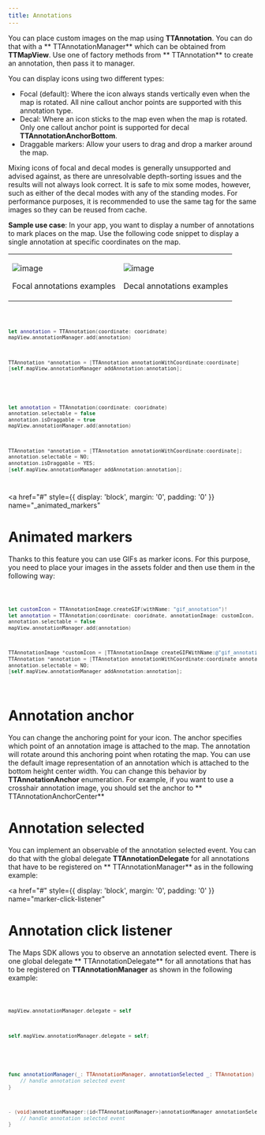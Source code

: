 ```yaml
---
title: Annotations
---
```


You can place custom images on the map using **TTAnnotation**. You can do that with a **
TTAnnotationManager** which can be obtained from **TTMapView**. Use one of factory methods from **
TTAnnotation** to create an annotation, then pass it to manager.

You can display icons using two different types:

- Focal (default): Where the icon always stands vertically even when the map is rotated. All nine
  callout anchor points are supported with this annotation type.
- Decal: Where an icon sticks to the map even when the map is rotated. Only one callout anchor point
  is supported for decal **TTAnnotationAnchorBottom**.
- Draggable markers: Allow your users to drag and drop a marker around the map.

Mixing icons of focal and decal modes is generally unsupported and advised against, as there are
unresolvable depth-sorting issues and the results will not always look correct. It is safe to mix
some modes, however, such as either of the decal modes with any of the standing modes. For
performance purposes, it is recommended to use the same tag for the same images so they can be
reused from cache.

**Sample use case**: In your app, you want to display a number of annotations to mark places on the
map. Use the following code snippet to display a single annotation at specific coordinates on the
map.

<table>
  <tbody>
    <tr>
      <td>
        <ContentWrapper maxWidth="350px" objectFit="contain">
          <p>
            <img src="../images/annotation_focal.png" alt="image" />
          </p>
        </ContentWrapper>
        <p>Focal annotations examples</p>
      </td>
      <td>
        <ContentWrapper maxWidth="350px" objectFit="contain">
          <p>
            <img src="../images/annotation_decal.png" alt="image" />
          </p>
        </ContentWrapper>
        <p>Decal annotations examples</p>
      </td>
    </tr>
  </tbody>
</table>

<Code>

```swift
let annotation = TTAnnotation(coordinate: cooridnate)
mapView.annotationManager.add(annotation)
```

```objectivec
TTAnnotation *annotation = [TTAnnotation annotationWithCoordinate:coordinate]
[self.mapView.annotationManager addAnnotation:annotation];
```

</Code>
<Code>

```swift
let annotation = TTAnnotation(coordinate: cooridnate)
annotation.selectable = false
annotation.isDraggable = true
mapView.annotationManager.add(annotation)
```

```objectivec
TTAnnotation *annotation = [TTAnnotation annotationWithCoordinate:coordinate];
annotation.selectable = NO;
annotation.isDraggable = YES;
[self.mapView.annotationManager addAnnotation:annotation];
```

</Code>

<a
  href="#"
  style={{ display: 'block', margin: '0', padding: '0' }}
  name="_animated_markers"
></a>

# Animated markers

Thanks to this feature you can use GIFs as marker icons. For this purpose, you need to place your
images in the assets folder and then use them in the following way:

<Code>

```swift
let customIcon = TTAnnotationImage.createGIF(withName: "gif_annotation")!
let annotation = TTAnnotation(coordinate: cooridnate, annotationImage: customIcon, anchor: .bottom, type: .decal)
annotation.selectable = false
mapView.annotationManager.add(annotation)
```

```objectivec
TTAnnotationImage *customIcon = [TTAnnotationImage createGIFWithName:@"gif_annotation"];
TTAnnotation *annotation = [TTAnnotation annotationWithCoordinate:coordinate annotationImage:customIcon anchor:TTAnnotationAnchorBottom type:TTAnnotationTypeDecal];
annotation.selectable = NO;
[self.mapView.annotationManager addAnnotation:annotation];
```

</Code>

# Annotation anchor

You can change the anchoring point for your icon. The anchor specifies which point of an annotation
image is attached to the map. The annotation will rotate around this anchoring point when rotating
the map. You can use the default image representation of an annotation which is attached to the
bottom height center width. You can change this behavior by **TTAnnotationAnchor** enumeration. For
example, if you want to use a crosshair annotation image, you should set the anchor to **
TTAnnotationAnchorCenter**

# Annotation selected

You can implement an observable of the annotation selected event. You can do that with the global
delegate **TTAnnotationDelegate** for all annotations that have to be registered on **
TTAnnotationManager** as in the following example:

<a
  href="#"
  style={{ display: 'block', margin: '0', padding: '0' }}
  name="marker-click-listener"
></a>

# Annotation click listener

The Maps SDK allows you to observe an annotation selected event. There is one global delegate **
TTAnnotationDelegate** for all annotations that has to be registered on **TTAnnotationManager** as
shown in the following example:

<Code>

```swift
mapView.annotationManager.delegate = self
```

```objectivec
self.mapView.annotationManager.delegate = self;
```

</Code>
<Code>

```swift
func annotationManager(_: TTAnnotationManager, annotationSelected _: TTAnnotation) {
    // handle annotation selected event
}
```

```objectivec
- (void)annotationManager:(id<TTAnnotationManager>)annotationManager annotationSelected:(TTAnnotation *)annotation {
    // handle annotation selected event
}
```

</Code>
